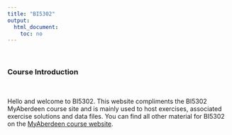 ```yaml
---
title: "BI5302"
output: 
  html_document:
    toc: no
---
```


\  

### Course Introduction

\  

Hello and welcome to BI5302. This website compliments the BI5302 MyAberdeen course site and is mainly used to host exercises, associated exercise solutions and data files. You can find all other material for BI5302 on the [MyAberdeen course website](https://abdn.blackboard.com/ultra/).   

\  

